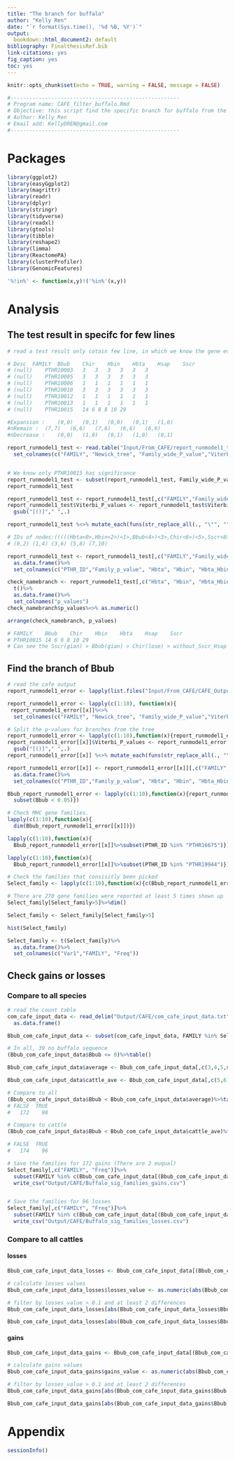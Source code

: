 ```yaml
---
title: "The branch for buffalo"
author: "Kelly Ren"
date: "`r format(Sys.time(), '%d %B, %Y')`"
output:
  bookdown::html_document2: default
bibliography: FinalthesisRef.bib
link-citations: yes
fig_caption: yes
toc: yes
---
```


```r
knitr::opts_chunk$set(echo = TRUE, warning = FALSE, message = FALSE)
```

```r
#------------------------------------------------------
# Program name: CAFE_filter_buffalo.Rmd
# Objective: this script find the specific branch for buffalo from the CAFE output and find the changed genes that specific to the branch. The GO and KEGG enrichment analysis was done base on those changed genes and immune genes respectively.
# Author: Kelly Ren
# Email add: KellyDREN@gmail.com
#------------------------------------------------------
```

# Packages

```r
library(ggplot2)
library(easyGgplot2)
library(magrittr)
library(readr)
library(dplyr)
library(stringr)
library(tidyverse)
library(readxl)
library(gtools)
library(tibble)
library(reshape2)
library(limma)
library(ReactomePA)
library(clusterProfiler)
library(GenomicFeatures)

'%!in%' <- function(x,y)!('%in%'(x,y))
```

# Analysis
## The test result in specifc for few lines

```r
# read a test result only cotain few line, in which we know the gene evolution in buffalo for those families.

# Desc	FAMILY	Bbub	Chir	Hbin	Hbta	Hsap	Sscr
# (null)	PTHR10003	3	3	3	3	3	3
# (null)	PTHR10005	3	3	3	3	3	3
# (null)	PTHR10006	1	1	1	1	1	1
# (null)	PTHR10010	3	3	3	3	3	3
# (null)	PTHR10012	1	1	1	1	1	1
# (null)	PTHR10013	1	1	1	1	1	1
# (null)	PTHR10015	14 6 8 8 10	29

#Expansion :	(0,0)	(0,1)	(0,0)	(0,1)	(1,0)
#nRemain :	(7,7)	(6,6)	(7,6)	(6,6)	(6,6)
#nDecrease :	(0,0)	(1,0)	(0,1)	(1,0)	(0,1)

report_runmodel1_test <- read.table("Input/From_CAFE/report_runmodel1_test.cafe", skip = 11)%>%
  set_colnames(c("FAMILY", "Newick_tree", "Family_wide_P_value","Viterbi_P_values"))


# We know only PTHR10015 has significance
report_runmodel1_test <- subset(report_runmodel1_test, Family_wide_P_value < 0.05)
report_runmodel1_test

report_runmodel1_test <- report_runmodel1_test[,c("FAMILY","Family_wide_P_value","Viterbi_P_values")]
report_runmodel1_test$Viterbi_P_values <- report_runmodel1_test$Viterbi_P_values%>%
  gsub("[()]"," ",.)

report_runmodel1_test %<>% mutate_each(funs(str_replace_all(., "\"", "")))

# IDs of nodes:(((((Hbta<0>,Hbin<2>)<1>,Bbub<4>)<3>,Chir<6>)<5>,Sscr<8>)<7>,Hsap<10>)<9>
# (0,2) (1,4) (3,6) (5,8) (7,10)

report_runmodel1_test <- report_runmodel1_test[,c("FAMILY","Family_wide_P_value")]%>%cbind(read.table(text = report_runmodel1_test$Viterbi_P_values, sep = ",", colClasses = "character"))%>%
  as.data.frame()%>%
  set_colnames(c("PTHR_ID","Family_p_value", "Hbta", "Hbin", "Hbta_Hbin", "Bbub", "Hbta_Hbin_Bbub", "Chir", "without_Sscr_Hsap", "Sscr", "without_Hsap", "Hsap"))

check_namebranch <- report_runmodel1_test[,c("Hbta", "Hbin", "Hbta_Hbin", "Bbub", "Hbta_Hbin_Bbub", "Chir", "without_Sscr_Hsap", "Sscr", "without_Hsap", "Hsap")]%>%
  t()%>%
  as.data.frame()%>%
  set_colnames("p_values")
check_namebranch$p_values%<>% as.numeric()

arrange(check_namebranch, p_values)

# FAMILY	Bbub	Chir	Hbin	Hbta	Hsap	Sscr
# PTHR10015	14 6 8 8 10	29
# Can see the Sscr(gian) > Bbub(gian) > Chir(lose) > without_Sscr_Hsap (lose)
```

## Find the branch of Bbub
```r
# read the cafe output
report_runmodel1_error <- lapply(list.files("Input/From_CAFE/CAFE_Output_errorcontrol",full.names = TRUE), function(x){read.table(x, skip = 11)})

report_runmodel1_error <- lapply(c(1:10), function(x){
 report_runmodel1_error[[x]]%<>%
  set_colnames(c("FAMILY", "Newick_tree", "Family_wide_P_value","Viterbi_P_values"))})

```

```r
# Split the p-values for branches from the tree
report_runmodel1_error <- lapply(c(1:10),function(x){report_runmodel1_error[[x]] <- report_runmodel1_error[[x]][,c("FAMILY","Family_wide_P_value","Viterbi_P_values")]
report_runmodel1_error[[x]]$Viterbi_P_values <- report_runmodel1_error[[x]]$Viterbi_P_values%>%
  gsub("[()]"," ",.)
report_runmodel1_error[[x]] %<>% mutate_each(funs(str_replace_all(., "\"", "")))

report_runmodel1_error[[x]] <- report_runmodel1_error[[x]][,c("FAMILY","Family_wide_P_value")]%>%cbind(read.table(text = report_runmodel1_error[[x]]$Viterbi_P_values, sep = ",", colClasses = "character"))%>%
  as.data.frame()%>%
  set_colnames(c("PTHR_ID","Family_p_value", "Hbta", "Hbin", "Hbta_Hbin", "Bbub", "Hbta_Hbin_Bbub", "Chir", "without_Sscr_Hsap", "Sscr", "without_Hsap", "Hsap"))})
```

```r
Bbub_report_runmodel1_error <- lapply(c(1:10),function(x){report_runmodel1_error[[x]]%>%
  subset(Bbub < 0.05)})

# Check MHC gene families.
lapply(c(1:10),function(x){
  dim(Bbub_report_runmodel1_error[[x]])})

lapply(c(1:10),function(x){
  Bbub_report_runmodel1_error[[x]]%>%subset(PTHR_ID %in% "PTHR16675")})

lapply(c(1:10),function(x){
  Bbub_report_runmodel1_error[[x]]%>%subset(PTHR_ID %in% "PTHR19944")})

# Check the families that consisitly been picked 
Select_family <- lapply(c(1:10),function(x){c(Bbub_report_runmodel1_error[[x]]$PTHR_ID)})%>%unlist%>%table()

# There are 270 gene families were reported at least 5 times shown up
Select_family[Select_family>5]%>%dim()

Select_family <- Select_family[Select_family>5]

hist(Select_family)
```

```r
Select_family <- t(Select_family)%>%
  as.data.frame()%>%
  set_colnames(c("Var1","FAMILY", "Freq"))
```
## Check gains or losses
### Compare to all species 

```r
# read the count table
com_cafe_input_data <- read_delim("Output/CAFE/com_cafe_input_data.txt", delim = ",")%>%
  as.data.frame()

Bbub_com_cafe_input_data <- subset(com_cafe_input_data, FAMILY %in% Select_family$FAMILY)

# In all, 39 no buffalo sequence
(Bbub_com_cafe_input_data$Bbub <= 0)%>%table()

Bbub_com_cafe_input_data$average <- Bbub_com_cafe_input_data[,c(3,4,5,6,7,8)]%>%apply(MARGIN = 1,FUN = function(x){sum(x)/6})

Bbub_com_cafe_input_data$cattle_ave <- Bbub_com_cafe_input_data[,c(5,6)]%>%apply(MARGIN = 1,FUN = function(x){sum(x)/2})

# Compare to all 
(Bbub_com_cafe_input_data$Bbub < Bbub_com_cafe_input_data$average)%>%table()
# FALSE  TRUE 
#   172    98 

# Compare to cattle 
(Bbub_com_cafe_input_data$Bbub < Bbub_com_cafe_input_data$cattle_ave)%>%table()

# FALSE  TRUE 
#   174    96 

# Save the families for 172 gains (There are 2 euqual)
Select_family[,c("FAMILY", "Freq")]%>%
  subset(FAMILY %in% c(Bbub_com_cafe_input_data[(Bbub_com_cafe_input_data$Bbub > Bbub_com_cafe_input_data$cattle_ave),]%>%extract2("FAMILY")))%>%
  write_csv("Output/CAFE/Buffalo_sig_families_gains.csv")


# Save the families for 96 losses
Select_family[,c("FAMILY", "Freq")]%>%
  subset(FAMILY %in% c(Bbub_com_cafe_input_data[(Bbub_com_cafe_input_data$Bbub < Bbub_com_cafe_input_data$cattle_ave),]%>%extract2("FAMILY")))%>%
  write_csv("Output/CAFE/Buffalo_sig_families_losses.csv")

```

### Compare to all cattles 
#### losses
```r
Bbub_com_cafe_input_data_losses <- Bbub_com_cafe_input_data[(Bbub_com_cafe_input_data$Bbub < Bbub_com_cafe_input_data$cattle_ave),]

# calculate losses values
Bbub_com_cafe_input_data_losses$losses_value <- as.numeric(abs(Bbub_com_cafe_input_data_losses$Bbub - Bbub_com_cafe_input_data_losses$cattle_ave)/Bbub_com_cafe_input_data_losses$cattle_ave)

# filter by losses_value > 0.1 and at least 2 differences
Bbub_com_cafe_input_data_losses[abs(Bbub_com_cafe_input_data_losses$Bbub - Bbub_com_cafe_input_data_losses$cattle_ave) > 2,]%>%arrange(desc(losses_value))%>%filter(losses_value > 0.1)

Bbub_com_cafe_input_data_losses[abs(Bbub_com_cafe_input_data_losses$Bbub - Bbub_com_cafe_input_data_losses$cattle_ave) > 2,]%>%arrange(desc(losses_value))%>%filter(losses_value > 0.1)%>%write_csv("Output/CAFE/counts_sig_losses_buffalo_branch.csv")
```

#### gains

```r
Bbub_com_cafe_input_data_gains <- Bbub_com_cafe_input_data[(Bbub_com_cafe_input_data$Bbub > Bbub_com_cafe_input_data$cattle_ave),]

# calculate gains values
Bbub_com_cafe_input_data_gains$gains_value <- as.numeric(abs(Bbub_com_cafe_input_data_gains$Bbub - Bbub_com_cafe_input_data_gains$cattle_ave)/Bbub_com_cafe_input_data_gains$cattle_ave)

# filter by losses_value > 0.1 and at least 2 differences
Bbub_com_cafe_input_data_gains[abs(Bbub_com_cafe_input_data_gains$Bbub - Bbub_com_cafe_input_data_gains$cattle_ave) > 2,]%>%arrange(desc(gains_value))%>%filter(gains_value > 0.1)

Bbub_com_cafe_input_data_gains[abs(Bbub_com_cafe_input_data_gains$Bbub - Bbub_com_cafe_input_data_gains$cattle_ave) > 2,]%>%arrange(desc(gains_value))%>%filter(gains_value > 0.1)%>%write_csv("Output/CAFE/counts_sig_gains_buffalo_branch.csv")
```

# Appendix

```r
sessionInfo()
```


